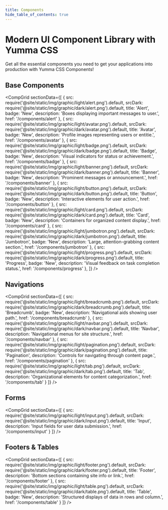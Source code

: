 ```yaml
---
title: Components
hide_table_of_contents: true
---
```



# Modern UI Component Library with Yumma CSS

Get all the essential components you need to get your applications into production with Yumma CSS Components!

## Base Components

<CompGrid
  sectionData={[
    {
      src: require('@site/static/img/graphic/light/alert.png').default,
      srcDark: require('@site/static/img/graphic/dark/alert.png').default,
      title: 'Alert',
      badge: 'New',
      description: 'Boxes displaying important messages to user.',
      href: '/components/alert'
    },
    {
      src: require('@site/static/img/graphic/light/avatar.png').default,
      srcDark: require('@site/static/img/graphic/dark/avatar.png').default,
      title: 'Avatar',
      badge: 'New',
      description: 'Profile images representing users or entitie.',
      href: '/components/avatar'
    },
    {
      src: require('@site/static/img/graphic/light/badge.png').default,
      srcDark: require('@site/static/img/graphic/dark/badge.png').default,
      title: 'Badge',
      badge: 'New',
      description: 'Visual indicators for status or achievement.',
      href: '/components/badge'
    },
    {
      src: require('@site/static/img/graphic/light/banner.png').default,
      srcDark: require('@site/static/img/graphic/dark/banner.png').default,
      title: 'Banner',
      badge: 'New',
      description: 'Prominent messages or announcement.',
      href: '/components/banner'
    },
    {
      src: require('@site/static/img/graphic/light/button.png').default,
      srcDark: require('@site/static/img/graphic/dark/button.png').default,
      title: 'Button',
      badge: 'New',
      description: 'Interactive elements for user action.',
      href: '/components/button'
    },
    {
      src: require('@site/static/img/graphic/light/card.png').default,
      srcDark: require('@site/static/img/graphic/dark/card.png').default,
      title: 'Card',
      badge: 'New',
      description: 'Containers for organized content display.',
      href: '/components/card'
    },
    {
      src: require('@site/static/img/graphic/light/jumbotron.png').default,
      srcDark: require('@site/static/img/graphic/dark/jumbotron.png').default,
      title: 'Jumbotron',
      badge: 'New',
      description: 'Large, attention-grabbing content section.',
      href: '/components/jumbotron'
    },
    {
      src: require('@site/static/img/graphic/light/progress.png').default,
      srcDark: require('@site/static/img/graphic/dark/progress.png').default,
      title: 'Progress',
      badge: 'New',
      description: 'Visual feedback on task completion status.',
      href: '/components/progress'
    },
 ]}
/>

## Navigations

<CompGrid
 sectionData={[
    {
      src: require('@site/static/img/graphic/light/breadcrumb.png').default,
      srcDark: require('@site/static/img/graphic/dark/breadcrumb.png').default,
      title: 'Breadcrumb',
      badge: 'New',
      description: 'Navigational aids showing user path.',
      href: '/components/breadcrumb'
    },
    {
      src: require('@site/static/img/graphic/light/navbar.png').default,
      srcDark: require('@site/static/img/graphic/dark/navbar.png').default,
      title: 'Navbar',
      description: 'Navigational menus for site structure.',
      href: '/components/navbar'
    },
    {
      src: require('@site/static/img/graphic/light/pagination.png').default,
      srcDark: require('@site/static/img/graphic/dark/pagination.png').default,
      title: 'Pagination',
      description: 'Controls for navigating through content page.',
      href: '/components/pagination'
    },
    {
      src: require('@site/static/img/graphic/light/tab.png').default,
      srcDark: require('@site/static/img/graphic/dark/tab.png').default,
      title: 'Tab',
      description: 'Organizational elements for content categorization.',
      href: '/components/tab'
    }
 ]}
/>

## Forms

<CompGrid
 sectionData={[
  {
    src: require('@site/static/img/graphic/light/input.png').default,
    srcDark: require('@site/static/img/graphic/dark/input.png').default,
    title: 'Input',
    description: 'Input fields for user data submission.',
    href: '/components/input'
  }
 ]}
/>

## Footers & Tables

<CompGrid
 sectionData={[
    {
      src: require('@site/static/img/graphic/light/footer.png').default,
      srcDark: require('@site/static/img/graphic/dark/footer.png').default,
      title: 'Footer',
      description: 'Bottom sections containing site info or link.',
      href: '/components/footer'
    },
    {
      src: require('@site/static/img/graphic/light/table.png').default,
      srcDark: require('@site/static/img/graphic/dark/table.png').default,
      title: 'Table',
      badge: 'New',
      description: 'Structured displays of data in rows and column.',
      href: '/components/table'
    }
 ]}
/>